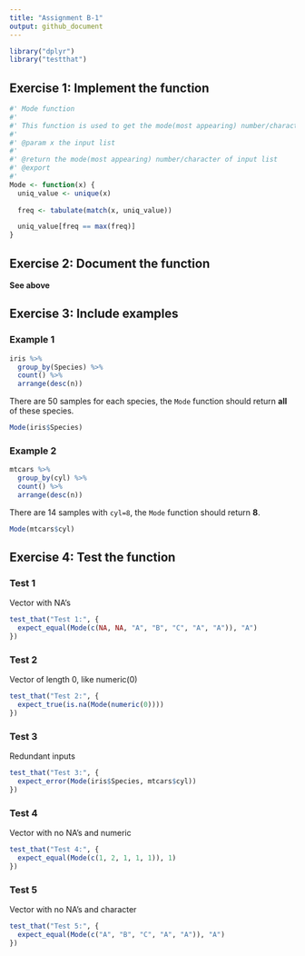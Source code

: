 ```yaml
---
title: "Assignment B-1"
output: github_document
---
```

```R
library("dplyr")
library("testthat")
```


## Exercise 1: Implement the function

```R
#' Mode function
#'
#' This function is used to get the mode(most appearing) number/character in the input list
#'
#' @param x the input list
#' 
#' @return the mode(most appearing) number/character of input list 
#' @export
#'
Mode <- function(x) {
  uniq_value <- unique(x)
  
  freq <- tabulate(match(x, uniq_value))

  uniq_value[freq == max(freq)]
}
```



## Exercise 2: Document the function

**See above**


## Exercise 3: Include examples

### Example 1

```R
iris %>%
  group_by(Species) %>%
  count() %>%
  arrange(desc(n))
```

There are 50 samples for each species, the `Mode` function should return **all** of these species.

```R
Mode(iris$Species)
```

### Example 2

```R
mtcars %>%
  group_by(cyl) %>%
  count() %>%
  arrange(desc(n))
```

There are 14 samples with `cyl=8`, the `Mode` function should return **8**.

```R
Mode(mtcars$cyl)
```



## Exercise 4: Test the function

### Test 1

Vector with NA’s

```R
test_that("Test 1:", {
  expect_equal(Mode(c(NA, NA, "A", "B", "C", "A", "A")), "A")
})


```

### Test 2

Vector of length 0, like numeric(0)

```R
test_that("Test 2:", {
  expect_true(is.na(Mode(numeric(0))))
})
```

### Test 3

Redundant inputs

```R
test_that("Test 3:", {
  expect_error(Mode(iris$Species, mtcars$cyl))
})

```

### Test 4

Vector with no NA’s and numeric

```R
test_that("Test 4:", {
  expect_equal(Mode(c(1, 2, 1, 1, 1)), 1)
})

```

### Test 5

Vector with no NA’s and character

```R
test_that("Test 5:", {
  expect_equal(Mode(c("A", "B", "C", "A", "A")), "A")
})

```
